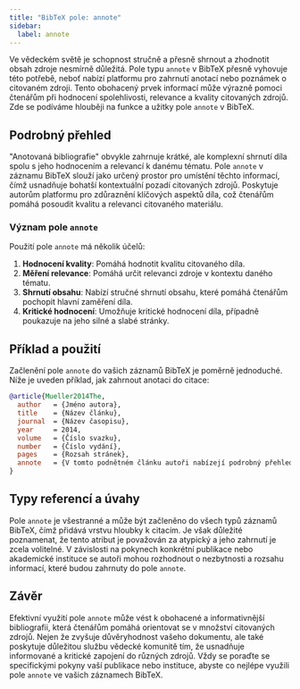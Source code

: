 ```yaml
---
title: "BibTeX pole: annote"
sidebar:
  label: annote
---
```



Ve vědeckém světě je schopnost stručně a přesně shrnout a zhodnotit obsah zdroje nesmírně důležitá. Pole typu `annote` v BibTeX přesně vyhovuje této potřebě, neboť nabízí platformu pro zahrnutí anotací nebo poznámek o citovaném zdroji. Tento obohacený prvek informací může výrazně pomoci čtenářům při hodnocení spolehlivosti, relevance a kvality citovaných zdrojů. Zde se podíváme hlouběji na funkce a užitky pole `annote` v BibTeX.

<CiteDrive />

## Podrobný přehled

"Anotovaná bibliografie" obvykle zahrnuje krátké, ale komplexní shrnutí díla spolu s jeho hodnocením a relevancí k danému tématu. Pole `annote` v záznamu BibTeX slouží jako určený prostor pro umístění těchto informací, čímž usnadňuje bohatší kontextuální pozadí citovaných zdrojů. Poskytuje autorům platformu pro zdůraznění klíčových aspektů díla, což čtenářům pomáhá posoudit kvalitu a relevanci citovaného materiálu.

### Význam pole `annote`

Použití pole `annote` má několik účelů:

1. **Hodnocení kvality**: Pomáhá hodnotit kvalitu citovaného díla.
2. **Měření relevance**: Pomáhá určit relevanci zdroje v kontextu daného tématu.
3. **Shrnutí obsahu**: Nabízí stručné shrnutí obsahu, které pomáhá čtenářům pochopit hlavní zaměření díla.
4. **Kritické hodnocení**: Umožňuje kritické hodnocení díla, případně poukazuje na jeho silné a slabé stránky.

## Příklad a použití

Začlenění pole `annote` do vašich záznamů BibTeX je poměrně jednoduché. Níže je uveden příklad, jak zahrnout anotaci do citace:

```bibtex
@article{Mueller2014The,
  author   = {Jméno autora},
  title    = {Název článku},
  journal  = {Název časopisu},
  year     = 2014,
  volume   = {Číslo svazku},
  number   = {Číslo vydání},
  pages    = {Rozsah stránek},
  annote   = {V tomto podnětném článku autoři nabízejí podrobný přehled tématu, kriticky analyzují různé dimenze a předkládají dobře vyvážený argument. Zdroje jsou vysoce relevantní pro výzkumníky zaměřující se na ...},
}
```

## Typy referencí a úvahy

Pole `annote` je všestranné a může být začleněno do všech typů záznamů BibTeX, čímž přidává vrstvu hloubky k citacím. Je však důležité poznamenat, že tento atribut je považován za atypický a jeho zahrnutí je zcela volitelné. V závislosti na pokynech konkrétní publikace nebo akademické instituce se autoři mohou rozhodnout o nezbytnosti a rozsahu informací, které budou zahrnuty do pole `annote`.

## Závěr

Efektivní využití pole `annote` může vést k obohacené a informativnější bibliografii, která čtenářům pomáhá orientovat se v množství citovaných zdrojů. Nejen že zvyšuje důvěryhodnost vašeho dokumentu, ale také poskytuje důležitou službu vědecké komunitě tím, že usnadňuje informované a kritické zapojení do různých zdrojů. Vždy se poraďte se specifickými pokyny vaší publikace nebo instituce, abyste co nejlépe využili pole `annote` ve vašich záznamech BibTeX.
